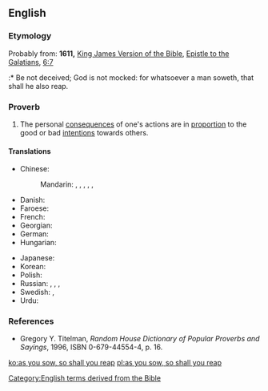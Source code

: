 ==English==

===Etymology===
Probably from: '''1611,''' [[w:King James Version of the Bible|King James Version of the Bible]], [[w:Epistle to the Galatians|Epistle to the Galatians]], [[s:Bible (King James)/Galatians#Chapter 6|6:7]]
:* Be not deceived; God is not mocked: for whatsoever a man soweth, that shall he also reap.

===Proverb===
{{head|en|proverb|head=[[as]] [[you]] [[sow]], [[so]] [[shall]] [[you]] [[reap]]}}

# The personal [[consequences]] of one's actions are in [[proportion]] to the good or bad [[intentions]] towards others.

====Translations====
{{trans-top|consequences of actions are in proportion to intentions}}
* Chinese:
*: Mandarin: {{t+|cmn|種瓜得瓜，種豆得豆|sc=Hani}}, {{t|cmn|种瓜得瓜，种豆得豆|tr=zhòngguādéguā, zhǒngdòudédòu|sc=Hani}} {{qualifier|sow melon and you get melon, sow beans and you get beans}}, {{t|cmn|種瓜得瓜|sc=Hani}}, {{t+|cmn|种瓜得瓜|tr=zhòngguādéguā|sc=Hani}}, {{t|cmn|種豆得豆|sc=Hani}}, {{t+|cmn|种豆得豆|tr=zhǒngdòudédòu|sc=Hani}}
* Danish: {{t|da|man ligger som man reder}}
* Faroese: {{t|fo|sjálvgjørt er væl gjørt}}
* French: {{t|fr|vous récolterez ce que vous semez}}
* Georgian: {{t|ka|რასაც დასთეს იმას მოიმკი|tr=rasac’ dast’es imas moimki|sc=Geor}}
* German: {{t|de|man erntet was man sät}}
* Hungarian: {{t|hu|ki mint vet, úgy arat}}
{{trans-mid}}
* Japanese: {{t|ja|蒔いた種は刈らねばならない|tr=まいたたねはからねばならない, maita tane wa karaneba naranai|sc=Jpan}}
* Korean: {{t+|ko|콩 심은 데 콩 나고 팥 심은 데 팥 난다|tr=kong sim-eun de kong nago pat sim-eun de pat nanda|sc=Kore}}
* Polish: {{t|pl|kto sieje wiatr, zbiera burzę}}
* Russian: {{t|ru|как посеешь, так и пожнёшь|tr=kak poséješʹ, tak i požnjóšʹ|sc=Cyrl}}, {{t+|ru|что посеешь, то и пожнёшь|tr=što poséješʹ, to i požnjóšʹ}}, {{t+|ru|как аукнется, так и откликнется|tr=kak aúknetsja, tak i otklíknetsja}}, {{t|ru|кто сеет ветер, пожнёт бурю|tr=kto séjet veter, požnjót búrju|sc=Cyrl}}
* Swedish: {{t|sv|som man sår får man skörda}}, {{t|sv|som man bäddar får man ligga}}
* Urdu: {{t|ur|جیسے کرنی ویسے بھرنی|sc=ur-Arab|tr=jaise karni waise bharni}}
{{trans-bottom}}

===References===
* Gregory Y. Titelman, ''Random House Dictionary of Popular Proverbs and Sayings'', 1996, ISBN 0-679-44554-4, p. 16.

[[Category:English terms derived from the Bible]]

[[ko:as you sow, so shall you reap]]
[[pl:as you sow, so shall you reap]]